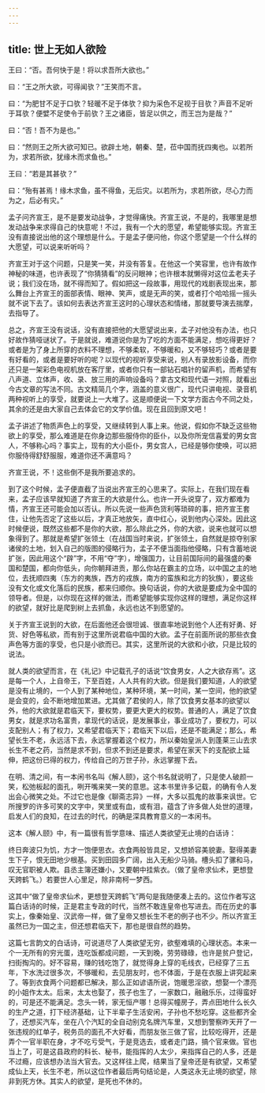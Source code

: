 ```yaml
---
---
---
```

title: 世上无如人欲险
---




王曰：“否。吾何快于是！将以求吾所大欲也。”

曰：“王之所大欲，可得闻欤？”王笑而不言。

曰：“为肥甘不足于口欤？轻暖不足于体欤？抑为采色不足视于目欤？声音不足听于耳欤？便嬖不足使令于前欤？王之诸臣，皆足以供之，而王岂为是哉？”

曰：“否！吾不为是也。”

曰：“然则王之所大欲可知已。欲辟土地，朝秦、楚，莅中国而抚四夷也。以若所为，求若所欲，犹缘木而求鱼也。”

王曰：“若是其甚欤？”

曰：“殆有甚焉！缘木求鱼，虽不得鱼，无后灾。以若所为，求若所欲，尽心力而为之，后必有灾。”

孟子问齐宣王，是不是要发动战争，才觉得痛快。齐宣王说，不是的，我哪里是想发动战争来求得自己的快意呢！不过，我有一个大的愿望，希望能够实现。齐宣王没有直接说出他的这个理想是什么。于是孟子便问他，你这个愿望是一个什么样的大愿望，可以说来听听吗？

齐宣王对于这个问题，只是笑一笑，并没有答复。在他这一个笑容里，也许有故作神秘的味道，也许表现了“你猜猜看”的反问眼神；也许根本就懒得对这位孟老夫子说；我们没在场，就不得而知了。假如把这一段故事，用现代的戏剧表现出来，那么舞台上齐宣王的面部表情、眼神、笑声，或是无声的笑，或者打个哈哈摇一摇头就不说下去了。该如何去表达齐宣王这时的心理状态和情绪，那就要导演去揣摩，去指导了。

总之，齐宣王没有说话，没有直接把他的大愿望说出来，孟子对他没有办法，也只好故作猜哑谜状了。于是就说，难道说你是为了吃的方面不能满足，想吃得更好？或者是为了身上所穿的衣料不理想，不够柔软，不够暖和，又不够轻巧？或者是要有好看的，或者是要好听的呢？以现代的视听享受来说，别人有录放影设备，而你还只是一架彩色电视机放在客厅里，或者你只有一部钻石唱针的留声机，而希望有八声道、立体声，收、录、放三用的声响设备吗？拿古文和现代语一对照，就看出今古文章的写法不同。古文精简几个字，涵盖的意义很广，现代只讲电视、录音机两种视听上的享受，就要说上一大堆了。这是顺便说一下文学方面古今不同之处，其余的还是由大家自己去体会它的文学价值。现在且回到原文吧！

孟子讲述了物质声色上的享受，又继续转到人事上来。他说，假如你不缺乏这些物欲上的享受，那么难道是在你身边那些服侍你的臣仆，以及你所宠信喜爱的男女宫人，不够称心吗？事实上，现有的大小臣仆，男女宫人，已经是够你使唤，可以把你服侍得舒舒服服，难道你还不满意吗？

齐宣王说，不！这些倒不是我所要追求的。

到了这个时候，孟子便直截了当说出齐宣王的心思来了。实际上，在我们现在看来，孟子应该早就知道了齐宣王的大欲是什么。也许一开头说穿了，双方都难为情，齐宣王还可能会加以否认。所以先说一些声色货利等琐碎的事，把齐宣王套住，让他先否定了这些以后，才真正地放矢，直中红心，说到他内心深处。因此这时候便说，既然这些都不是你的大欲，那么除此之外，你的大欲，说来也就可以想象得到了。那就是希望扩张领土（在战国当时来说，扩张领土，自然就是掠夺别家诸侯的土地，划入自己的版图的侵略行为，孟子不便当面指他侵略，只有含蓄地说扩张，因此用这个“辟”字，不用“夺”字），增强国力，让目前国际间的最强盛的秦国和楚国，都向你低头，向你朝拜进贡，那么你站在霸主的立场，以中国之主的地位，去抚顺四夷（东方的夷族，西方的戎族，南方的蛮族和北方的狄族），要这些没有文化或文化落后的民族，都来归顺你。换句话说，你的大欲是要成为全中国的领导者。但是，以你现在这样的做法，而希望能够实现你这样的理想，满足你这样的欲望，就好比是爬到树上去抓鱼，永远也达不到愿望的。

关于齐宣王说到的大欲，在后面他还会很坦诚、很直率地说到他个人还有好勇、好货、好色等私欲，而有别于这里所说君临中国的大欲。孟子在前面所说的那些衣食声色等方面的享受，也只是小欲而已。其实，这里所说的大欲和小欲，只是比较的说法。

就人类的欲望而言，在《礼记》中记载孔子的话说“饮食男女，人之大欲存焉”。这是每一个人，上自帝王，下至百姓，人人共有的大欲。但是我们要知道，人的欲望是没有止境的，一个人到了某种地位，某种环境，某一时间，某一空间，他的欲望是会变的，会不断地增加累进。尤其做了君侯的人，除了饮食男女基本的欲望以外，他的大欲就是君临天下，要权势，要更大更大的权势。普通的人，满足了饮食男女，就是求功名富贵，拿现代的话说，是发展事业，事业成功了，要权力，可以支配别人；有了权力，又希望君临天下；君临天下以后，还是不能满足；那么，希望长生不老，永远活下去，永远掌握着这个权力，所以秦始皇派人到蓬莱三山去求长生不老之药，当然是求不到，但求不到还是要求，希望在家天下的支配欲上延伸，把这份已得的权力，传给自己的万世子孙，永远掌握下去。

在明、清之间，有一本闲书名叫《解人颐》，这个书名就说明了，只是使人破颜一笑，松弛板起的面孔，咧开嘴来笑一笑的意思。这本书里许多记载，的确有令人发出会心微笑之处。不过它也是像《聊斋志异》一样，大多以孤鬼的故事来讽世。它所搜罗的许多可笑的文字中，笑里或有血，或有泪，蕴含了许多做人处世的道理，启发人们的良知，在过去的时代，的确是深具教育意义的一本闲书。

这本《解人颐》中，有一篇很有哲学意味、描述人类欲望无止境的白话诗：

终日奔波只为饥，方才一饱便思衣。衣食两般皆具足，又想娇容美貌妻。娶得美妻生下子，恨无田地少根基。买到田园多广阔，出入无船少马骑。槽头扣了骡和马，叹无官职被人欺。县丞主簿还嫌小，又要朝中挂紫衣。（做了皇帝求仙术，更想登天跨鹤飞。）若要世人心里足，除非南柯一梦西。

这其中“做了皇帝求仙术，更想登天跨鹤飞”两句是我随便凑上去的。这位作者写这篇白话诗的时候，正是君主专政的时代，当然不敢连皇帝也写进去。而在历史的事实上，像秦始皇、汉武帝一样，做了皇帝又想长生不老的例子也不少。所以齐宣王虽然已为一国之主，但还想君临天下，那也是很自然的趋势。

这篇七言韵文的白话诗，可说道尽了人类欲望无穷，欲壑难填的心理状态。本来一个一无所有的穷光蛋，连吃饭都成问题，一天到晚，劳劳碌碌，也许是贫户登记，扫街掏沟的。好不容易，赚的钱吃饱了，就觉得身上穿的毛线衣，已经穿了三五年，下水洗过很多次，不够暖和，去见朋友时，也不体面，于是在衣服上讲究起来了。等到衣食两个问题都已解决，那么正如谚语所说，饱暖思淫欲，想娶一个漂亮的小姐作太太。后来，太太也娶了，孩子也生了，一家数口，融融乐乐，过得蛮好的，可是还不能满足。念头一转，家无恒产哪！总得买幢房子，弄点田地什么长久的生产之道，打下经济基础，让下半辈子生活安闲，子孙也不愁吃穿。这些都齐全了，还想买汽车，坐在八个汽缸的全自动别克名牌汽车里，又想到警察昨天开了一张违规的红单子，税务员的面孔不大好看，而朋友张三做了官，比较吃得开，还是弄个一官半职在身，才不吃亏受气，于是竞选去，或者走门路，搞个官来做。官也当上了，可是这县政府的科长、秘书，能指挥的人太少，来指挥自己的人多，还是不过瘾，应该想办法当大官去。又这样往上爬，结果当了皇帝还是有欲望，又希望成仙上天，长生不老，所以这位作者最后两句结论是，人类这永无止境的欲望，除非到死方休。其实人的欲望，是死也不休的。